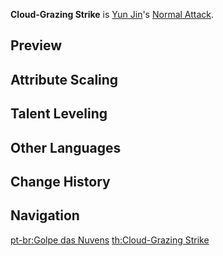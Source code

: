 {{Talent Infobox
|image         = Talent Cloud-Grazing Strike.png
|character     = Yun Jin
|type          = Normal Attack
|info          = '''Normal Attack'''<br />Performs up to five consecutive spear strikes.<br /><br />'''Charged Attack'''<br />Consumes a certain amount of Stamina to lunge forward, dealing damage to opponents along the way.<br /><br />'''Plunging Attack'''<br />Plunges from mid-air to strike the ground below, damaging opponents along the path and dealing AoE DMG upon impact.
|hit1          = 40.5 - 85.7%
|hit2          = 40.3 - 85.2%
|hit3          = 23 + 27 - 48.6 + 58.2%
|hit4          = 24 + 28.8 - 50.8 + 61%
|hit5          = 68.3 - 142.5%
|charged       = 121.7 - 260%
|chargedStamina= 25
|plunge        = 63.9 - 135.3%
|plungeLow     = 127.8 - 270.5%
|plungeHigh    = 159.7 - 338%
|scale_att1    = ATK
}}
'''Cloud-Grazing Strike''' is [[Yun Jin]]'s [[Normal Attack]].
<!--
==Gameplay Notes==
*
-->
==Preview==
{{Preview
|file1=Cloud-Grazing Strike Normal Preview
|caption1=Normal Attack

|file2=Cloud-Grazing Strike Charged Preview
|caption2=Charged Attack

|file3=Cloud-Grazing Strike Plunge Preview
|caption3=Plunge Attack
}}

{{Clr}}

==Attribute Scaling==
{{Talent Scaling
|talentType=Normal Attack
|levels=11
|order=hit1,hit2,hit3,hit4,hit5,charged_title,chargedattack,stamina,plunge_title,plunge,plungelow,plungehigh
|titles=1-Hit DMG (%),2-Hit DMG (%),3-Hit DMG (%),4-Hit DMG (%),5-Hit DMG (%),Charged Attack,Charged Attack DMG (%),Charged Attack Stamina Cost,Plunging Attack,Plunge DMG (%),Low Plunge DMG (%),High Plunge DMG (%)
|hit1_1=40.51
|hit1_2=43.8
|hit1_3=47.1
|hit1_4=51.81
|hit1_5=55.11
|hit1_6=58.88
|hit1_7=64.06
|hit1_8=69.24
|hit1_9=74.42
|hit1_10=80.07
|hit1_11=85.72
|hit2_1=40.25
|hit2_2=43.52
|hit2_3=46.8
|hit2_4=51.48
|hit2_5=54.76
|hit2_6=58.5
|hit2_7=63.65
|hit2_8=68.8
|hit2_9=73.94
|hit2_10=79.56
|hit2_11=85.18
|hit3_1=22.96+27.52
|hit3_2=24.83+29.76
|hit3_3=26.7+32
|hit3_4=29.37+35.2
|hit3_5=31.24+37.44
|hit3_6=33.38+40
|hit3_7=36.31+43.52
|hit3_8=39.25+47.04
|hit3_9=42.19+50.56
|hit3_10=45.39+54.4
|hit3_11=48.59+58.24
|hit4_1=23.99+28.81
|hit4_2=25.95+31.16
|hit4_3=27.9+33.5
|hit4_4=30.69+36.85
|hit4_5=32.64+39.2
|hit4_6=34.88+41.88
|hit4_7=37.94+45.56
|hit4_8=41.01+49.24
|hit4_9=44.08+52.93
|hit4_10=47.43+56.95
|hit4_11=50.78+60.97
|hit5_1=67.34
|hit5_2=72.82
|hit5_3=78.3
|hit5_4=86.13
|hit5_5=91.61
|hit5_6=97.88
|hit5_7=106.49
|hit5_8=115.1
|hit5_9=123.71
|hit5_10=133.11
|hit5_11=142.51
|chargedattack_1=121.69
|chargedattack_2=131.59
|chargedattack_3=141.5
|chargedattack_4=155.65
|chargedattack_5=165.56
|chargedattack_6=176.88
|chargedattack_7=192.44
|chargedattack_8=208
|chargedattack_9=223.57
|chargedattack_10=240.55
|chargedattack_11=260.01
|stamina=25
|plunge_1=63.93
|plunge_2=69.14
|plunge_3=74.34
|plunge_4=81.77
|plunge_5=86.98
|plunge_6=92.92
|plunge_7=101.1
|plunge_8=109.28
|plunge_9=117.46
|plunge_10=126.38
|plunge_11=135.3
|plungelow_1=127.84
|plungelow_2=138.24
|plungelow_3=148.65
|plungelow_4=163.51
|plungelow_5=173.92
|plungelow_6=185.81
|plungelow_7=202.16
|plungelow_8=218.51
|plungelow_9=234.86
|plungelow_10=252.7
|plungelow_11=270.54
|plungehigh_1=159.68
|plungehigh_2=172.67
|plungehigh_3=185.67
|plungehigh_4=204.24
|plungehigh_5=217.23
|plungehigh_6=232.09
|plungehigh_7=252.51
|plungehigh_8=272.93
|plungehigh_9=293.36
|plungehigh_10=315.64
|plungehigh_11=337.92
}}

==Talent Leveling==
{{Talent Upgrade|Yun Jin}}
<!--
==Trivia==
-->
==Other Languages==
{{Other Languages
|en      = Cloud-Grazing Strike
|zhs     = 拂云出手
|zhs_rm  = Fú Yún Chūshǒu
|zht     = 拂雲出手
|zht_rm  = Fú Yún Chūshǒu
|zh_tl   = 
|ja      = 拂雲出手
|ja_rm   = Setsu'un Shusshu{{Assumed}}
|ja_tl   = Sweeping Away Clouds, Leaving Hands{{Sino|ja}}
|ko      = 구름을 스치는 격투
|ko_rm   = Gureum-eul Seuchineun Gyeoktu
|ko_tl   = Cloud-Grazing Combat
|es      = Caricia de las nubes
|es_tl   = Caress of the Clouds
|fr      = Caresse des nuages
|fr_tl   = Cloud Caress
|ru      = Облачный удар
|ru_tl   = 
|th      = Cloud-Grazing Strike
|vi      = {{tt|Phất Vân Xuẩt Thủ|拂雲出手}}
|vi_tl   = {{Sino|vi}}[[Category:VI Translation Missing]]
|de      = Wolkenfetzer
|de_tl   = Cloud Shredder
|de_note = The word "Fetzer" doesn't exist in German dictionary and is derived from the verb "fetzen" (more commonly known as "zerfetzen") which means to tear apart or to fight. The -er ending in the "Fetzer" applies this verb to a person or move.
|id      = Cloud-Grazing Strike
|pt      = Golpe das Nuvens
|pt_tl   = 
}}

==Change History==
{{Change History|2.4}}

==Navigation==
{{Talent Navbox|Yun Jin}}
[[pt-br:Golpe das Nuvens]]
[[th:Cloud-Grazing Strike]]